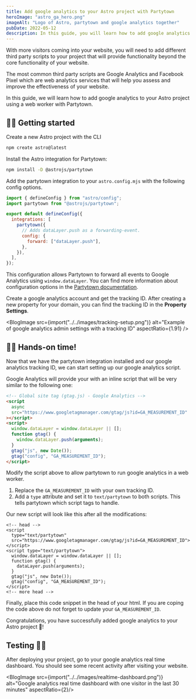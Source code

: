 ```yaml
---
title: Add google analytics to your Astro project with Partytown
heroImage: "astro_ga_hero.png"
imageAlt: "Logo of Astro, partytown and google analytics together"
pubDate: 2022-05-12
description: In this guide, you will learn how to add google analytics to Astro without blocking the main thread using the partytown integration
---
```


With more visitors coming into your website, you will need to add different third party scripts to your project that will provide functionality beyond the core functionality of your website.

The most common third party scripts are Google Analytics and Facebook Pixel which are web analytics services that will help you assess and improve the effectiveness of your website.

In this guide, we will learn how to add google analytics to your Astro project using a web worker with Partytown.

## 🧑‍💻 Getting started

Create a new Astro project with the CLI

```bash
npm create astro@latest
```

Install the Astro integration for Partytown:

```bash
npm install -D @astrojs/partytown
```

Add the partytown integration to your `astro.config.mjs` with the following config options.

```js title="astro.config.mjs"
import { defineConfig } from "astro/config";
import partytown from "@astrojs/partytown";

export default defineConfig({
  integrations: [
    partytown({
      // Adds dataLayer.push as a forwarding-event.
      config: {
        forward: ["dataLayer.push"],
      },
    }),
  ],
});
```

This configuration allows Partytown to forward all events to Google Analytics using `window.dataLayer`. You can find more information about configuration options in the [Partytown documentation](https://partytown.builder.io/google-tag-manager#forward-events).

Create a google analytics account and get the tracking ID. After creating a new property for your domain, you can find the tracking ID in the **Property Settings**.

<BlogImage src={import("../../images/tracking-setup.png")} alt="Example of google analytics admin settings with a tracking ID" aspectRatio={1.91} />

## 👩‍🚀 Hands-on time!

Now that we have the partytown integration installed and our google analytics tracking ID, we can start setting up our google analytics script.

Google Analytics will provide your with an inline script that will be very similar to the following one:

```html
<!-- Global site tag (gtag.js) - Google Analytics -->
<script
  async
  src="https://www.googletagmanager.com/gtag/js?id=GA_MEASUREMENT_ID"
></script>
<script>
  window.dataLayer = window.dataLayer || [];
  function gtag() {
    window.dataLayer.push(arguments);
  }
  gtag("js", new Date());
  gtag("config", "GA_MEASUREMENT_ID");
</script>
```

Modify the script above to allow partytown to run google analytics in a web worker.

1. Replace the `GA_MEASUREMENT_ID` with your own tracking ID.
2. Add a `type` attribute and set it to `text/partytown` to both scripts. This tells partytown which script tags to handle.

Our new script will look like this after all the modifications:

```astro title="Layout.astro"
<!-- head -->
<script
  type="text/partytown"
  src="https://www.googletagmanager.com/gtag/js?id=GA_MEASUREMENT_ID">
</script>
<script type="text/partytown">
  window.dataLayer = window.dataLayer || [];
  function gtag() {
    dataLayer.push(arguments);
  }
  gtag("js", new Date());
  gtag("config", "GA_MEASUREMENT_ID");
</script>
<!-- more head -->
```

Finally, place this code snippet in the head of your html. If you are coping the code above do not forget to update your `GA_MEASUREMENT_ID`.

Congratulations, you have successfully added google analytics to your Astro project 🎉!

## Testing 👩‍🔬

After deploying your project, go to your google analytics real time dashboard. You should see some recent activity after visiting your website.

<BlogImage src={import("../../images/realtime-dashboard.png")} alt="Google analytics real time dashboard with one visitor in the last 30 minutes" aspectRatio={2}/>

